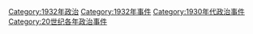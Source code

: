 [[Category:1932年政治|Category:1932年政治]]
[[Category:1932年事件|Category:1932年事件]]
[[Category:1930年代政治事件|Category:1930年代政治事件]]
[[Category:20世纪各年政治事件|Category:20世纪各年政治事件]]